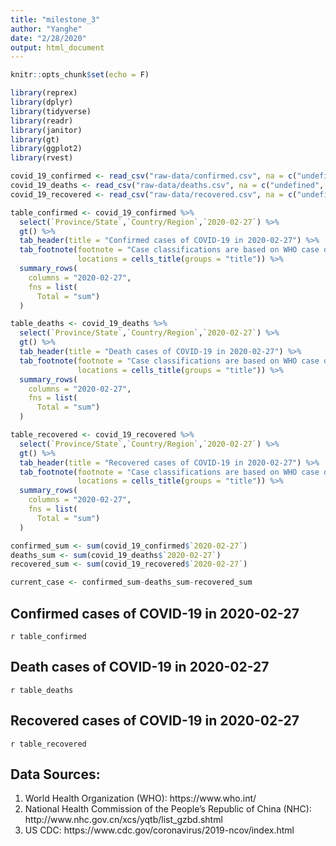 ```yaml
---
title: "milestone_3"
author: "Yanghe"
date: "2/28/2020"
output: html_document
---
```


```r
knitr::opts_chunk$set(echo = F)

library(reprex)
library(dplyr)
library(tidyverse)
library(readr)
library(janitor)
library(gt)
library(ggplot2)
library(rvest)

covid_19_confirmed <- read_csv("raw-data/confirmed.csv", na = c("undefined", "NA",""))
covid_19_deaths <- read_csv("raw-data/deaths.csv", na = c("undefined", "NA",""))
covid_19_recovered <- read_csv("raw-data/recovered.csv", na = c("undefined", "NA",""))

```

```r

table_confirmed <- covid_19_confirmed %>% 
  select(`Province/State`,`Country/Region`,`2020-02-27`) %>%
  gt() %>%
  tab_header(title = "Confirmed cases of COVID-19 in 2020-02-27") %>%
  tab_footnote(footnote = "Case classifications are based on WHO case definitions for COVID-19.",
               locations = cells_title(groups = "title")) %>%
  summary_rows(
    columns = "2020-02-27",
    fns = list(
      Total = "sum")
  )

table_deaths <- covid_19_deaths %>%
  select(`Province/State`,`Country/Region`,`2020-02-27`) %>%
  gt() %>%
  tab_header(title = "Death cases of COVID-19 in 2020-02-27") %>%
  tab_footnote(footnote = "Case classifications are based on WHO case definitions for COVID-19.",
               locations = cells_title(groups = "title")) %>%
  summary_rows(
    columns = "2020-02-27",
    fns = list(
      Total = "sum")
  )

table_recovered <- covid_19_recovered %>%
  select(`Province/State`,`Country/Region`,`2020-02-27`) %>%
  gt() %>%
  tab_header(title = "Recovered cases of COVID-19 in 2020-02-27") %>%
  tab_footnote(footnote = "Case classifications are based on WHO case definitions for COVID-19.",
               locations = cells_title(groups = "title")) %>%
  summary_rows(
    columns = "2020-02-27",
    fns = list(
      Total = "sum")
  )

confirmed_sum <- sum(covid_19_confirmed$`2020-02-27`)
deaths_sum <- sum(covid_19_deaths$`2020-02-27`)
recovered_sum <- sum(covid_19_recovered$`2020-02-27`)

current_case <- confirmed_sum-deaths_sum-recovered_sum

```

## Confirmed cases of COVID-19 in 2020-02-27
`r table_confirmed`

## Death cases of COVID-19 in 2020-02-27
`r table_deaths`

## Recovered cases of COVID-19 in 2020-02-27 
`r table_recovered`

## Data Sources:
1. World Health Organization (WHO): https://www.who.int/
2. National Health Commission of the People’s Republic of China (NHC): http://www.nhc.gov.cn/xcs/yqtb/list_gzbd.shtml
3. US CDC: https://www.cdc.gov/coronavirus/2019-ncov/index.html

